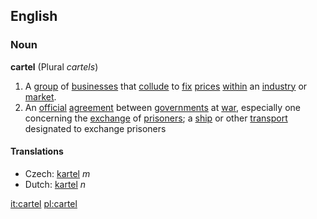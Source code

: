 ==English==
===Noun===
'''cartel''' (Plural ''cartels'')
# A [[group]] of [[business]]es that [[collude]] to [[fix]] [[price]]s [[within]] an [[industry]] or [[market]].
# An [[official]] [[agreement]] between [[government]]s at [[war]], especially one concerning the [[exchange]] of [[prisoner]]s; a [[ship]] or other [[transport]] designated to exchange prisoners

====Translations====
*Czech: [[kartel]] ''m''
*Dutch: [[kartel]] ''n''

[[it:cartel]]
[[pl:cartel]]